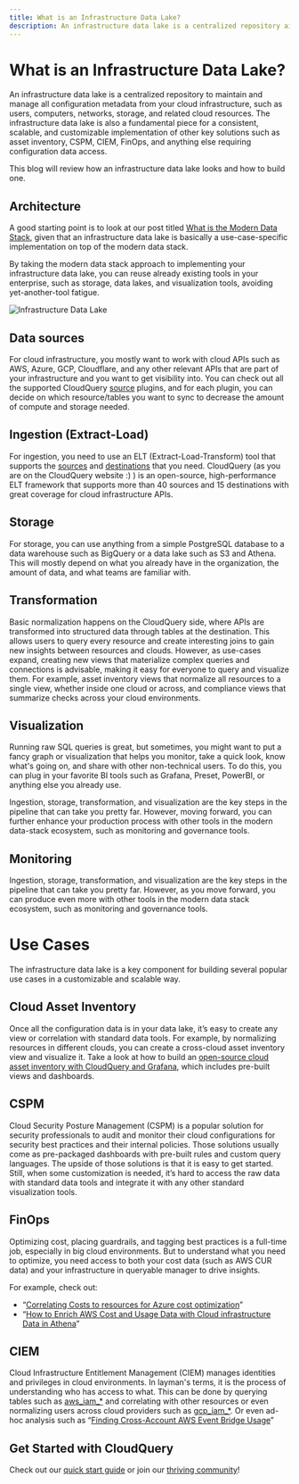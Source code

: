 ```yaml
---
title: What is an Infrastructure Data Lake?
description: An infrastructure data lake is a centralized repository aimed at maintaining and managing all configuration metadata from your cloud infrastructure, such as users, computers, network, storage, and related cloud resources. Learn more about it on this page.
---
```


# What is an Infrastructure Data Lake?

An infrastructure data lake is a centralized repository to maintain and manage all configuration metadata from your cloud infrastructure, such as users, computers, networks, storage, and related cloud resources. The infrastructure data lake is also a fundamental piece for a consistent, scalable, and customizable implementation of other key solutions such as asset inventory, CSPM, CIEM, FinOps, and anything else requiring configuration data access.

This blog will review how an infrastructure data lake looks and how to build one.

## Architecture

A good starting point is to look at our post titled [What is the Modern Data Stack](/blog/what-is-the-modern-data-stack), given that an infrastructure data lake is basically a use-case-specific implementation on top of the modern data stack.

By taking the modern data stack approach to implementing your infrastructure data lake, you can reuse already existing tools in your enterprise, such as storage, data lakes, and visualization tools, avoiding yet-another-tool fatigue.

![Infrastructure Data Lake](/images/docs/glossary/the_modern_data_stack.png)

## Data sources

For cloud infrastructure, you mostly want to work with cloud APIs such as AWS, Azure, GCP, Cloudflare, and any other relevant APIs that are part of your infrastructure and you want to get visibility into. You can check out all the supported CloudQuery [source](https://hub.cloudquery.io/plugins/source) plugins, and for each plugin, you can decide on which resource/tables you want to sync to decrease the amount of compute and storage needed.

## Ingestion (Extract-Load)

For ingestion, you need to use an ELT (Extract-Load-Transform) tool that supports the [sources](https://hub.cloudquery.io/plugins/source) and [destinations](https://hub.cloudquery.io/plugins/destination) that you need. CloudQuery (as you are on the CloudQuery website :) ) is an open-source, high-performance ELT framework that supports more than 40 sources and 15 destinations with great coverage for cloud infrastructure APIs.

## Storage

For storage, you can use anything from a simple PostgreSQL database to a data warehouse such as BigQuery or a data lake such as S3 and Athena. This will mostly depend on what you already have in the organization, the amount of data, and what teams are familiar with.

## Transformation

Basic normalization happens on the CloudQuery side, where APIs are transformed into structured data through tables at the destination. This allows users to query every resource and create interesting joins to gain new insights between resources and clouds. However, as use-cases expand, creating new views that materialize complex queries and connections is advisable, making it easy for everyone to query and visualize them. For example, asset inventory views that normalize all resources to a single view, whether inside one cloud or across, and compliance views that summarize checks across your cloud environments.

## Visualization

Running raw SQL queries is great, but sometimes, you might want to put a fancy graph or visualization that helps you monitor, take a quick look, know what's going on, and share with other non-technical users. To do this, you can plug in your favorite BI tools such as Grafana, Preset, PowerBI, or anything else you already use.

Ingestion, storage, transformation, and visualization are the key steps in the pipeline that can take you pretty far. However, moving forward, you can further enhance your production process with other tools in the modern data-stack ecosystem, such as monitoring and governance tools.

## Monitoring

Ingestion, storage, transformation, and visualization are the key steps in the pipeline that can take you pretty far. However, as you move forward, you can produce even more with other tools in the modern data stack ecosystem, such as monitoring and governance tools.

# Use Cases

The infrastructure data lake is a key component for building several popular use cases in a customizable and scalable way.

## Cloud Asset Inventory

Once all the configuration data is in your data lake, it’s easy to create any view or correlation with standard data tools. For example, by normalizing resources in different clouds, you can create a cross-cloud asset inventory view and visualize it. Take a look at how to build an [open-source cloud asset inventory with CloudQuery and Grafana](https://www.cloudquery.io/blog/open-source-cspm), which includes pre-built views and dashboards.

## CSPM

Cloud Security Posture Management (CSPM) is a popular solution for security professionals to audit and monitor their cloud configurations for security best practices and their internal policies. Those solutions usually come as pre-packaged dashboards with pre-built rules and custom query languages. The upside of those solutions is that it is easy to get started. Still, when some customization is needed, it’s hard to access the raw data with standard data tools and integrate it with any other standard visualization tools.

## FinOps

Optimizing cost, placing guardrails, and tagging best practices is a full-time job, especially in big cloud environments. But to understand what you need to optimize, you need access to both your cost data (such as AWS CUR data) and your infrastructure in queryable manager to drive insights.

For example, check out:

- “[Correlating Costs to resources for Azure cost optimization](/blog/azure-cost-optimization-with-cloudquery)”
- “[How to Enrich AWS Cost and Usage Data with Cloud infrastructure Data in Athena](https://www.cloudquery.io/blog/query-aws-cost-and-usage-athena)”

## CIEM

Cloud Infrastructure Entitlement Management (CIEM) manages identities and privileges in cloud environments. In layman's terms, it is the process of understanding who has access to what. This can be done by querying tables such as [aws_iam_*](https://hub.cloudquery.io/plugins/source/cloudquery/aws/tables) and correlating with other resources or even normalizing users across cloud providers such as [gcp_iam_*](https://hub.cloudquery.io/plugins/source/cloudquery/gcp/tables). Or even ad-hoc analysis such as “[Finding Cross-Account AWS Event Bridge Usage](https://www.cloudquery.io/blog/how-to-find-cross-account-aws-eventbridge-usage)”

## Get Started with CloudQuery

Check out our [quick start guide](/docs/quickstart) or join our [thriving community](https://community.cloudquery.io)!

